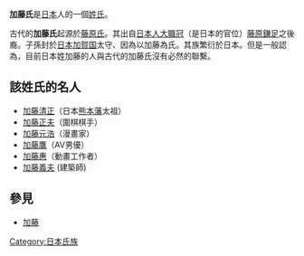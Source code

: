 {{noteTA
|1=zh-hans:; zh-hant:;
}}
{{japanese|image=Japanese crest Sagari Fuji of Katou Yosiaki.svg|japanese=加藤氏|kana=かとう|romaji=Katō-shi}}
'''加藤氏'''是[[日本|日本]]人的一個[[姓氏|姓氏]]。

古代的'''加藤氏'''起源於[[藤原氏|藤原氏]]。其出自[[日本人|日本人]][[大職冠|大職冠]]（是日本的官位）[[藤原鎌足|藤原鎌足]]之後裔。子孫封於[[日本|日本]][[加賀国|加賀国]]太守、因為以加藤為氏。其族繁衍於日本。但是一般認為，目前日本姓加藤的人與古代的加藤氏沒有必然的聯繫。

== 該姓氏的名人 ==
*[[加藤清正|加藤清正]]（日本[[熊本藩|熊本藩]]太祖）
*[[加藤正夫|加藤正夫]]（圍棋棋手）
*[[加藤元浩|加藤元浩]]（漫畫家）
*[[加藤鷹|加藤鷹]]（AV男優）
*[[加藤惠|加藤惠]]（動畫工作者）
*[[加藤義夫|加藤義夫]] (建築師)

==參見==
*[[加藤|加藤]]

{{Surname-stub}}

{{DEFAULTSORT:Katou}}
[[Category:日本氏族|Category:日本氏族]]